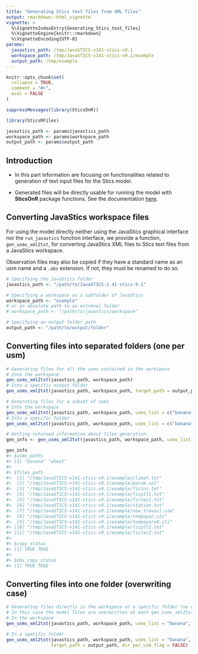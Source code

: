 ```yaml
---
title: "Generating Stics text files from XML files"
output: rmarkdown::html_vignette
vignette: >
  %\VignetteIndexEntry{Generating_Stics_text_files}
  %\VignetteEngine{knitr::rmarkdown}
  %\VignetteEncoding{UTF-8}
params:
  javastics_path: /tmp/JavaSTICS-v141-stics-v9.1
  workspace_path: /tmp/JavaSTICS-v141-stics-v9.1/example
  output_path: /tmp/example
---
```


```r
knitr::opts_chunk$set(
  collapse = TRUE,
  comment = "#>",
  eval = FALSE
)
```

```r
suppressMessages(library(SticsOnR))
```

```r
library(SticsRFiles)
```


```r
javastics_path <- params$javastics_path
workspace_path <- params$workspace_path
output_path <- params$output_path
```

## Introduction

* In this part information are focusing on functionalities related to generation of text input files for the Stics model.

* Generated files will be directly usable for running the model with **SticsOnR** package functions. See the documentation [here](https://sticsrpacks.github.io/SticsOnR).


## Converting JavaStics workspace files
For using the model directly neither using the JavaStics graphical interface nor the `run_javastics` function interface, we provide a function, `gen_usms_xml2txt`, for converting JavaStics XML files to Stics text files from a JavaStics workspace.

Observation files may also be copied if they have a standard name as an usm name and a `.obs` extension. If not, they must be renamed to do so.

```r
# Specifying the JavaStics folder
javastics_path <- "/path/to/JavaSTICS-1.41-stics-9.1"

# Specifying a workspace as a subfolder of JavaStics 
workspace_path <- "example"
# or an absolute path to an extrenal folder
# workspace_path <- "/path/to/javastics/workspace"

# Specifying an output folder path 
output_path <- "/path/to/output/folder"

```

## Converting files into separated folders (one per usm)
```r
# Generating files for all the usms contained in the workspace
# Into the workspace
gen_usms_xml2txt(javastics_path, workspace_path)
# Into a specific output folder
gen_usms_xml2txt(javastics_path, workspace_path, target_path = output_path)

# Generating files for a subset of usms
# Into the workspace
gen_usms_xml2txt(javastics_path, workspace_path, usms_list = c("banana","wheat"))
# Into a specific folder
gen_usms_xml2txt(javastics_path, workspace_path, usms_list = c("banana","wheat"), target_path = output_path)

# Getting returned information about files generation
gen_info <- gen_usms_xml2txt(javastics_path, workspace_path, usms_list = c("banana","wheat"), target_path = output_path)

gen_info
#> $usms_paths
#> [1] "banana" "wheat" 
#> 
#> $files_path
#>  [1] "/tmp/JavaSTICS-v141-stics-v9.1/example/climat.txt"     
#>  [2] "/tmp/JavaSTICS-v141-stics-v9.1/example/param.sol"      
#>  [3] "/tmp/JavaSTICS-v141-stics-v9.1/example/ficini.txt"     
#>  [4] "/tmp/JavaSTICS-v141-stics-v9.1/example/ficplt1.txt"    
#>  [5] "/tmp/JavaSTICS-v141-stics-v9.1/example/fictec1.txt"    
#>  [6] "/tmp/JavaSTICS-v141-stics-v9.1/example/station.txt"    
#>  [7] "/tmp/JavaSTICS-v141-stics-v9.1/example/new_travail.usm"
#>  [8] "/tmp/JavaSTICS-v141-stics-v9.1/example/tempopar.sti"   
#>  [9] "/tmp/JavaSTICS-v141-stics-v9.1/example/tempoparv6.sti" 
#> [10] "/tmp/JavaSTICS-v141-stics-v9.1/example/ficplt2.txt"    
#> [11] "/tmp/JavaSTICS-v141-stics-v9.1/example/fictec2.txt"    
#> 
#> $copy_status
#> [1] TRUE TRUE
#> 
#> $obs_copy_status
#> [1] TRUE TRUE
```

## Converting files into one folder (overwriting case) 
```r
# Generating files directly in the workspace or a specific folder (no usm sub-folder) 
# In this case the model files are overwritten at each gen_usms_xml2txt call !
# In the workspace
gen_usms_xml2txt(javastics_path, workspace_path, usms_list = "banana", dir_per_usm_flag = FALSE)

# In a specific folder
gen_usms_xml2txt(javastics_path, workspace_path, usms_list = "banana", 
                 target_path = output_path, dir_per_usm_flag = FALSE)


```
